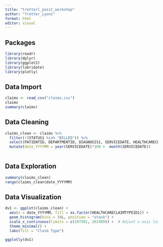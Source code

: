 ```yaml
---
title: "tretterl_posit_workshop"
author: "Tretter_Lyons"
format: html
editor: visual
---
```


## Packages
```r
library(readr)
library(dplyr)
library(ggplot2)
library(lubridate)
library(plotly)
```

## Data Import
```r
claims <- read_csv("claims.csv")
claims
summary(claims)
```

## Data Cleaning
```r
claims_clean <- claims %>%
  filter(!(STATUS1 %in% "BILLED")) %>%
  select(PATIENTID, DEPARTMENTID, DIAGNOSIS1, SERVICEDATE, HEALTHCARECLAIMTYPEID1, HEALTHCARECLAIMTYPEID2) %>% 
  mutate(date_YYYYMM = year(SERVICEDATE)*100 +  month(SERVICEDATE))
  
```

## Data Exploration
```r
summary(claims_clean)
range(claims_clean$date_YYYYMM)
```

## Data Visualization
```r
dv1 <- ggplot(claims_clean) +
  aes(x = date_YYYYMM, fill = as.factor(HEALTHCARECLAIMTYPEID1)) +
  geom_histogram(bins = 30L, position = "stack") +
  scale_x_continuous(limits = c(197501, 202409)) +  # Adjust x-axis limits
  theme_minimal() +
  labs(fill = "Claim Type")

ggplotly(dv1)

```



